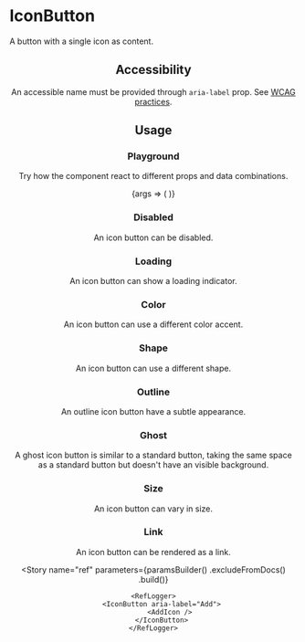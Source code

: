 
<Meta
    title="Buttons/IconButton"
    id="icon-button"
    component={InnerIconButton}
/>

# IconButton

A button with a single icon as content.

<Header
    usage="import { Button } from @orbit-ui/react-components"
    github="/packages/react-components/src/button/src"
/>

## Accessibility

An accessible name must be provided through `aria-label` prop. See [WCAG practices](https://www.w3.org/TR/WCAG20-TECHS/ARIA6.html).

## Usage

### Playground

Try how the component react to different props and data combinations.

<Canvas withSource="none">
    <Story name="playground">
        {args => (
            <InnerIconButton {...args} aria-label="Add">
                <AddIcon />
            </InnerIconButton>
        )}
    </Story>
</Canvas>

<ArgsTable story="playground" />

### Disabled

An icon button can be disabled.

<Canvas>
    <Story name="disabled">
        <IconButton disabled aria-label="Add">
            <AddIcon />
        </IconButton>
    </Story>
</Canvas>

### Loading

An icon button can show a loading indicator.

<Canvas>
    <Story name="loading">
        <IconButton loading aria-label="Add">
            <AddIcon />
        </IconButton>
    </Story>
</Canvas>

### Color

An icon button can use a different color accent.

<Canvas>
    <Story name="color">
        <Inline>
            <IconButton color="primary" aria-label="Add"><AddIcon /></IconButton>
            <IconButton color="secondary" aria-label="Add"><LightbulbIcon /></IconButton>
            <IconButton color="danger" aria-label="Add"><CheckIcon /></IconButton>
        </Inline>
    </Story>
</Canvas>

### Shape

An icon button can use a different shape.

<Canvas>
    <Story name="shape">
        <Inline>
            <IconButton shape="circular" aria-label="Add"><AddIcon /></IconButton>
            <IconButton shape="rounded" aria-label="Add"><LightbulbIcon /></IconButton>
        </Inline>
    </Story>
</Canvas>

### Outline

An outline icon button have a subtle appearance.

<Canvas>
    <Story name="outline">
        <IconButton variant="outline" aria-label="Add">
            <AddIcon />
        </IconButton>
    </Story>
</Canvas>

### Ghost

A ghost icon button is similar to a standard button, taking the same space as a standard button but doesn't have an visible background.

<Canvas>
    <Story name="ghost">
        <IconButton variant="ghost" aria-label="Add">
            <AddIcon />
        </IconButton>
    </Story>
</Canvas>

### Size

An icon button can vary in size.

<Canvas>
    <Story name="size">
        <Inline verticalAlign="end">
            <IconButton size="sm" aria-label="Add"><AddIcon /></IconButton>
            <IconButton aria-label="Add"><AddIcon /></IconButton>
        </Inline>
    </Story>
</Canvas>

### Link

An icon button can be rendered as a link.

<Canvas>
    <Story name="as anchor">
        <IconButton as="a" href="https://sharegate.com" target="_blank" aria-label="Add">
            <AddIcon />
        </IconButton>
    </Story>
</Canvas>

<Story
    name="ref"
    parameters={paramsBuilder()
        .excludeFromDocs()
        .build()}
>
    <RefLogger>
        <IconButton aria-label="Add">
            <AddIcon />
        </IconButton>
    </RefLogger>
</Story>

